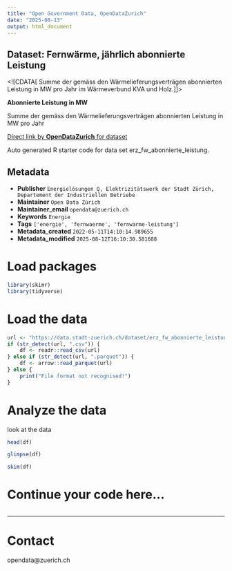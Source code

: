 ```yaml
---
title: "Open Government Data, OpenDataZurich"
date: "2025-08-13"
output: html_document
---
```


## Dataset: Fernwärme, jährlich abonnierte Leistung

<![CDATA[
Summe der gemäss den Wärmelieferungsverträgen abonnierten Leistung in MW pro Jahr im Wärmeverbund KVA und Holz.
]]>

**Abonnierte Leistung in MW**

Summe der gemäss den Wärmelieferungsverträgen abonnierten Leistung in MW pro Jahr



[Direct link by **OpenDataZurich** for dataset](https://data.stadt-zuerich.ch/dataset/erz_fw_abonnierte_leistung)

Auto generated R starter code for data set erz_fw_abonnierte_leistung.

## Metadata

- **Publisher** `Energielösungen Q, Elektrizitätswerk der Stadt Zürich, Departement der Industriellen Betriebe`
- **Maintainer** `Open Data Zürich`
- **Maintainer_email** `opendata@zuerich.ch`
- **Keywords** `Energie`
- **Tags** `['energie', 'fernwaerme', 'fernwarme-leistung']`
- **Metadata_created** `2022-05-11T14:10:14.989655`
- **Metadata_modified** `2025-08-12T16:10:30.581688`


# Load packages

```r
library(skimr)
library(tidyverse)
```

# Load the data

```r
url <- "https://data.stadt-zuerich.ch/dataset/erz_fw_abonnierte_leistung/download/fw_abonnierte_leistung.csv"
if (str_detect(url, ".csv")) {
    df <- readr::read_csv(url)
} else if (str_detect(url, ".parquet")) {
    df <- arrow::read_parquet(url)
} else {
    print("File format not recognised!")
}
```

# Analyze the data

look at the data
```r
head(df)
```

```r
glimpse(df)
```

```r
skim(df)
```

# Continue your code here...

```r

```

------------------------------------------------------------------------

# Contact

opendata@zuerich.ch
